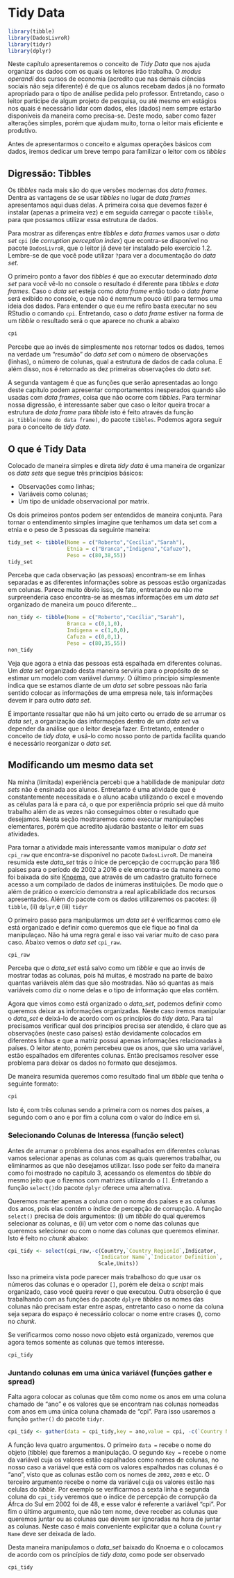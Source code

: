 # Tidy Data {#tidy_data}

```r
library(tibble)
library(DadosLivroR)
library(tidyr)
library(dplyr)
```


Neste capítulo apresentaremos o conceito de *Tidy Data* que nos ajuda organizar os dados com os quais os leitores irão trabalha. O *modus operandi* dos cursos de economia (acredito que nas demais ciências sociais não seja diferente) é de que os alunos recebam dados já no formato apropriado para o tipo de análise pedida pelo professor. Entretando, caso o leitor participe de algum projeto de pesquisa, ou até mesmo em estágios nos quais é necessário lidar com dados, eles (dados) nem sempre estarão disponíveis da maneira como precisa-se. Deste modo, saber como fazer alterações simples, porém que ajudam muito, torna o leitor mais eficiente e produtivo.

Antes de apresentarmos o conceito e algumas operações básicos com dados, iremos dedicar um breve tempo para familizar o leitor com os *tibbles*

## Digressão: Tibbles {#tibbles}

Os *tibbles* nada mais são do que versões modernas dos *data frames*. Dentra as vantagens de se usar *tibbles* no lugar de *data frames* apresentamos aqui duas delas. A primeira coisa que devemos fazer é instalar (apenas a primeira vez) e em seguida carregar o pacote `tibble`, para que possamos utilizar essa estrutura de dados.

Para mostrar as diferenças entre *tibbles* e *data frames* vamos usar o *data set* `cpi` (de *corruption perception index*) que econtra-se disponível no pacote `DadosLivroR`, que o leitor já deve ter instalado pelo exercício 1.2. Lembre-se de que você pode utilizar `?`para ver a documentação do *data set*. 

O primeiro ponto a favor dos *tibbles* é que ao executar determinado *data set* para você vê-lo no console o resultado é diferente para *tibbles* e *data frames*. Caso o *data set* esteja como *data frame* então todo o *data frame* será exibido no console, o que não é nemmum pouco útil para termos uma ideia dos dados. Para entender o que eu me refiro basta executar no seu RStudio o comando `cpi`. Entretando, caso o *data frame* estiver na forma de um *tibble* o resultado será o que aparece no chunk a abaixo
```r
cpi
```

Percebe que ao invés de simplesmente nos retornar todos os dados, temos na verdade um "resumão" do *data set* com o número de observações (linhas), o número de colunas, qual a estrutura de dados de cada coluna. E além disso, nos é retornado as dez primeiras observações do *data set*. 

A segunda vantagem é que as funções que serão apresentadas ao longo deste capítulo podem apresentar comportamentos inesperados quando são usadas com *data frames*, coisa que não ocorre com *tibbles*. Para terminar nossa digressão, é interessante saber que caso o leitor queira trocar a estrutura de *data frame* para *tibble* isto é feito através da função `as_tibble(nome do data frame)`, do pacote `tibbles`. Podemos agora seguir para o conceito de *tidy data*.

## O que é Tidy Data {#o_que_e_tidy_data}

Colocado de maneira simples e direta *tidy data* é uma maneira de organizar os *data sets* que segue três princípios básicos:

- Observações como linhas;
- Variáveis como colunas;
- Um tipo de unidade observacional por matrix.

Os dois primeiros pontos podem ser entendidos de maneira conjunta. Para tornar o entendimento simples imagine que tenhamos um data set com a etnia e o peso de 3 pessoas da seguinte maneira:
```r
tidy_set <- tibble(Nome = c("Roberto","Cecília","Sarah"),
                   Etnia = c("Branca","Índigena","Cafuzo"),
                   Peso = c(80,38,55))
tidy_set
```

Perceba que cada observação (as pessoas) encontram-se em linhas separadas e as diferentes informações sobre as pessoas estão organizadas em colunas. Parece muito óbvio isso, de fato, entretando eu não me surpreenderia caso encontra-se as mesmas informações em um *data set* organizado de maneira um pouco diferente...
```r
non_tidy <- tibble(Nome = c("Roberto","Cecília","Sarah"),
                   Branca = c(0,1,0),
                   Indigena = c(1,0,0),
                   Cafuza = c(0,0,1),
                   Peso = c(80,35,55))
non_tidy
```

Veja que agora a etnia das pessoas está espalhada em diferentes colunas. Um *data set* organizado desta maneira serviria para o propósito de se estimar um modelo com variável *dummy*. O último princípio simplesmente indica que se estamos diante de um *data set* sobre pessoas não faria sentido colocar as informações de uma empresa nele, tais informações devem ir para outro *data set*.

É importante ressaltar que não há um jeito certo ou errado de se arrumar os *data set*, a organização das informações dentro de um *data set* va depender da análise que o leitor deseja fazer. Entretanto, entender o conceito de *tidy data*, e usá-lo como nosso ponto de partida facilita quando é necessário reorganizar o *data set*. 


## Modificando um mesmo data set {#modificando_um_mesmo_data_set}

Na minha (limitada) experiência percebi que a habilidade de manipular *data sets* não é ensinada aos alunos. Entretanto é uma atividade que é constantemente necessitada e o aluno acaba utilizando o excel e movendo as células para lá e para cá, o que por experiência próprio sei que dá muito trabalho além de as vezes não conseguimos obter o resultado que desejamos. Nesta seção mostraremos como executar manipulações elementares, porém que acredito ajudarão bastante o leitor em suas atividades.

Para tornar a atividade mais interessante vamos manipular o *data set* `cpi_raw` que encontra-se disponível no pacote `DadosLivroR`. De maneira resumida este *data_set* trás o ínice de percepção de cocrrupção para 186 paises para o período de 2002 a 2016 e ele encontra-se da maneira como foi baixada do site [Knoema](https://knoema.com/), que através de um cadastro gratuito fornece acesso a um compilado de dados de inúmeras instituições. De modo que o além de prático o exercício demonstra a real aplicabilidade dos recursos apresentados. Além do pacote com os dados utilizaremos os pacotes: (i) `tibble`, (ii) `dplyr`,e (iii) `tidyr` 



O primeiro passo para manipularmos um *data set* é verificarmos como ele está organizado e definir como queremos que ele fique ao final da manipulaçao. Não há uma regra geral e isso vai variar muito de caso para caso. Abaixo vemos o *data set* `cpi_raw`.

```r
cpi_raw
```

Perceba que o *data_set* está salvo como um *tibble* e que ao invés de mostrar todas as colunas, pois há muitas, é mostrado na parte de baixo quantas variáveis além das que são mostradas. Não só quantas as mais variáveis como diz o nome delas e o tipo de informação que elas contêm.

Agora que vimos como está organizado o *data_set*, podemos definir como queremos deixar as informações organizadas. Neste caso iremos manipular o *data_set* e deixá-lo de acordo com os princípios do *tidy data*. Para tal precisamos verificar qual dos princípios precisa ser atendido, é claro que as observações (neste caso países) estão devidamente colocados em diferentes linhas e que a matriz possui apenas informações relacionadas à países. O leitor atento, porém percebeu que os anos, que são uma variável, estão espalhados em diferentes colunas. Então precisamos resolver esse problema para deixar os dados no formato que desejamos.

De maneira resumida queremos como resultado final um *tibble* que tenha o seguinte formato:
```r
cpi
```

Isto é, com três colunas sendo a primeira com os nomes dos países, a segundo com o ano e por fim a coluna com o valor do índice em si.

### Selecionando Colunas de Interessa (função select) {-}

Antes de arrumar o problema dos anos espalhados em diferentes colunas vamos selecionar apenas as colunas com as quais queremos trabalhar, ou eliminarmos as que não desejamos utilizar. Isso pode ser feito da maneira como foi mostrado no capítulo 3, acessando os elementos do *tibble* do mesmo jeito que o fizemos com matrizes utilizando o `[]`. Entretando a função `select()`do pacote `dplyr` oferece uma alternativa.

Queremos manter apenas a coluna com o nome dos países e as colunas dos anos, pois elas contém o índice de percepção de corrupção. A função `select()` precisa de dois argumentos: (i) um *tibble* do qual queremos selecionar as colunas, e (ii) um vetor com o nome das colunas que queremos selecionar ou com o nome das colunas que queremos eliminar. Isto é feito no *chunk* abaixo:

```r
cpi_tidy <- select(cpi_raw,-c(Country,`Country RegionId`,Indicator,
                             `Indicator Name`,`Indicator Definition`,
                             Scale,Units))
```

Isso na primeira vista pode parecer mais trabalhoso do que usar os números das colunas e o operador `[]`, porém ele deixa o *script* mais organizado, caso você queira rever o que executou. Outra obserção é que trabalhando com as funções do pacote `dplyr`e *tibbles* os nomes das colunas não precisam estar entre aspas, entretanto caso o nome da coluna seja separa do espaço é necessário colocar o nome entre crases (` `), como no *chunk*.

Se verificarmos como nosso novo objeto está organizado, veremos que agora temos somente as colunas que temos interesse.
```r
cpi_tidy
```


### Juntando colunas em uma única variável (funções gather e spread) {-}

Falta agora colocar as colunas que têm como nome os anos em uma coluna chamado de "ano" e os valores que se encontram nas colunas nomeadas com anos em uma única coluna chamada de "cpi". Para isso usaremos a função `gather()` do pacote `tidyr`.

```r
cpi_tidy <- gather(data = cpi_tidy,key = ano,value = cpi, -c(`Country Name`))
```

A função leva quatro argumentos. O primeiro `data =` recebe o nome do objeto (tibble) que faremos a manipulação. O segundo `Key =` recebe o nome da variável cuja os valores estão espalhados como nomes de colunas, no nosso caso a variável que está com os valores espalhados nas colunas é o "ano", visto que as colunas estão com os nomes de `2002`, `2003` e etc. O terceiro argumento recebe o nome da variável cuja os valores estão nas celulas do *tibble*. Por exemplo se verificarmos a sexta linha e segunda coluna do `cpi_tidy` veremos que o índice de percepção de corrupção da Áfrca do Sul em 2002 foi de 48, e esse valor é referente a variável "cpi". Por fim o último argumento, que não tem nome, deve receber as colunas que queremos juntar ou as colunas que devem ser ignoradas na hora de juntar as colunas. Neste caso é mais conveniente explicitar que a coluna `Country Name` deve ser deixada de lado.

Desta maneira manipulamos o *data_set* baixado do Knoema e o colocamos de acordo com os princípios de *tidy data*, como pode ser observado

```r
cpi_tidy
```


